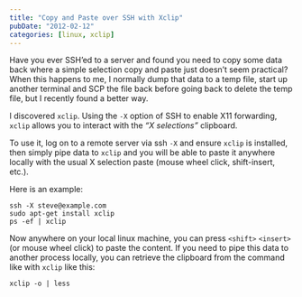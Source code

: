 ```yaml
---
title: "Copy and Paste over SSH with Xclip"
pubDate: "2012-02-12"
categories: [linux, xclip]
---
```


Have you ever SSH’ed to a server and found you need to copy some data back where
a simple selection copy and paste just doesn’t seem practical? When this
happens to me, I normally dump that data to a temp file, start up another
terminal and SCP the file back before going back to delete the temp file, but I
recently found a better way.

I discovered `xclip`. Using the `-X` option of SSH to enable X11 forwarding,
`xclip` allows you to interact with the _“X selections”_ clipboard.

To use it, log on to a remote server via ssh `-X` and ensure `xclip` is
installed, then simply pipe data to `xclip` and you will be able to paste it
anywhere locally with the usual X selection paste (mouse wheel click,
shift-insert, etc.).

Here is an example:

```
ssh -X steve@example.com
sudo apt-get install xclip
ps -ef | xclip
```

Now anywhere on your local linux machine, you can press `<shift>` `<insert>` (or
mouse wheel click) to paste the content. If you need to pipe this data to
another process locally, you can retrieve the clipboard from the command like
with `xclip` like this:

```
xclip -o | less
```
